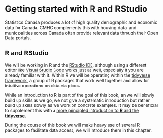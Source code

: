 # Getting started with R and RStudio

Statistics Canada produces a lot of high quality demographic and economic data for Canada. CMHC complements this with housing data, and municipalities across Canada often provide relevant data through their Open Data portals.

## R and RStudio

We will be working in R and the [RStudio IDE](https://www.rstudio.com/products/rstudio/download/ "Download RStudio"), although using a different editor like [Visual Studio Code](https://visualstudio.microsoft.com) works just as well, especially if you are already familiar with it. Within R we will be operating within the [tidyverse framework](https://www.tidyverse.org), a group of R packages that work well together and allow for intuitive operations on data via pipes.

While an introduction to R is part of the goal of this book, an we will slowly build up skills as we go, we not give a systematic introduction but rather build up skills slowly as we work on concrete examples. It may be beneficial to supplement this with a [more principled introduction to **R** and the **tidyverse**](https://r4ds.had.co.nz/index.html)**.**

During the course of this book we will make heavy use of several R packages to facilitate data access, we will introduce them in this chapter.
